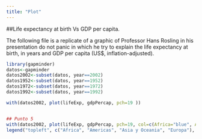 ```yaml
---
title: "Plot"
---
```


##Life expectancy at birth Vs GDP per capita. 

The following file is a replicate of a  graphic of Professor Hans Rosling in his presentation do not panic in which he try to explain the life expectancy at birth, in years and GDP per capita (US$, inflation-adjusted).

```r
library(gapminder)
datos<-gapminder
datos2002<-subset(datos, year==2002)
datos1952<-subset(datos, year==1952)
datos1972<-subset(datos, year==1972)
datos1992<-subset(datos, year==1992)

with(datos2002, plot(lifeExp, gdpPercap, pch=19 ))


## Punto 5
with(datos2002, plot(lifeExp, gdpPercap, pch=19, col=c(Africa="blue", Americas="green", Asia="red", Europea="yellow", Oceania="red")))
legend("topleft", c("Africa", "Americas", "Asia y Oceania", "Europa"), pch=19, title="Convenciones", col=c(Africa="blue", Americas="green", Asia="red", Europea="yellow", Oceania="red"))

```

